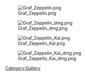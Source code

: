 [[File:Graf_Zeppelin.png]]

[[File:Graf_Zeppelin_dmg.png]]

[[File:Graf_Zeppelin_Kai.png]]

[[File:Graf_Zeppelin_Kai_dmg.png]]

[[Category:Gallery]]